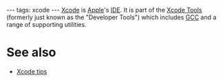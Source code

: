 ---
tags: xcode
---
[[Xcode]] is [[Apple]]'s [[IDE]]. It is part of the [[Xcode Tools]] (formerly just known as the "Developer Tools") which includes [[GCC]] and a range of supporting utilities.

= See also =

* [[Xcode tips]]
